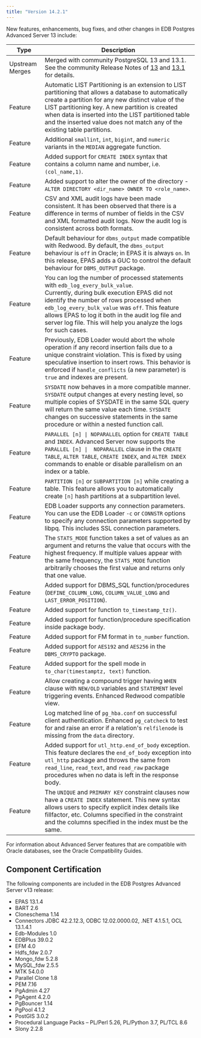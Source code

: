 ```yaml
---
title: "Version 14.2.1"
---
```


New features, enhancements, bug fixes, and other changes in EDB Postgres Advanced Server 13 include:

| Type            | Description                                                                                                                                                                                                                                                                                                                                                      | 
| --------------- | ---------------------------------------------------------------------------------------------------------------------------------------------------------------------------------------------------------------------------------------------------------------------------------------------------------------------------------------------------------------- | 
| Upstream Merges | Merged with community PostgreSQL 13 and 13.1. See the community Release Notes of [13](https://www.postgresql.org/docs/13/release-13.html) and [13.1](https://www.postgresql.org/docs/release/13.1/) for details.                                                                                                                                                 |
| Feature         | Automatic LIST Partitioning is an extension to LIST partitioning that allows a database to automatically create a partition for any new distinct value of the LIST partitioning key. A new partition is created when data is inserted into the LIST partitioned table and the inserted value does not match any of the existing table partitions.                |
| Feature         | Additional `smallint`, `int`, `bigint`, and `numeric` variants in the `MEDIAN` aggregate function.                                                                                                                                                                                                                                                               |
| Feature         | Added support for `CREATE INDEX` syntax that contains a column name and number, i.e. `(col_name,1)`.                                                                                                                                                                                                                                                             |
| Feature         | Added support to alter the owner of the directory - `ALTER DIRECTORY <dir_name> OWNER TO <role_name>`.                                                                                                                                                                                                                                                           |
| Feature         | CSV and XML audit logs have been made consistent. It has been observed that there is a difference in terms of number of fields in the CSV and XML formatted audit logs. Now the audit log is consistent across both formats.                                                                                                                                     |
| Feature         | Default behaviour for `dbms_output` made compatible with Redwood. By default, the `dbms_output` behaviour is `off` in Oracle; in EPAS it is always `on`. In this release, EPAS adds a GUC to control the default behaviour for `DBMS_OUTPUT` package.                                                                                                            |
| Feature         | You can log the number of processed statements with `edb_log_every_bulk_value`.<br />Currently, during bulk execution EPAS did not identify the number of rows processed when `edb_log_every_bulk_value` was `off`. This feature allows EPAS to log it both in the audit log file and server log file. This will help you analyze the logs for such cases.       |
| Feature         | Previously, EDB Loader would abort the whole operation if any record insertion fails due to a unique constraint violation. This is fixed by using speculative insertion to insert rows. This behavior is enforced if `handle_conflicts` (a new parameter) is `true` and indexes are present.                                                                     |
| Feature         | `SYSDATE` now behaves in a more compatible manner. `SYSDATE` output changes at every nesting level, so multiple copies of SYSDATE in the same SQL query will return the same value each time. `SYSDATE` changes on successive statements in the same procedure or within a nested function call.                                                                 |
| Feature         | `PARALLEL [n] \| NOPARALLEL` option for `CREATE TABLE` and `INDEX`. Advanced Server now supports the `PARALLEL [n] \|  NOPARALLEL` clause in the `CREATE TABLE`, `ALTER TABLE`, `CREATE INDEX`, and `ALTER INDEX` commands to enable or disable parallelism on an index or a table.                                                                              |
| Feature         | `PARTITION [n]` or `SUBPARTITION [n]` while creating a table. This feature allows you to automatically create `[n]` hash partitions at a subpartition level.                                                                                                                                                                                                     |
| Feature         | EDB Loader supports any connection parameters. You can use the EDB Loader `-c` or `CONNSTR` options to specify any connection parameters supported by libpq. This includes SSL connection parameters.                                                                                                                                                            |
| Feature         | The `STATS_MODE` function takes a set of values as an argument and returns the value that occurs with the highest frequency. If multiple values appear with the same frequency, the `STATS_MODE` function arbitrarily chooses the first value and returns only that one value.                                                                                   |
| Feature         | Added support for DBMS_SQL function/procedures (`DEFINE_COLUMN_LONG`, `COLUMN_VALUE_LONG` and `LAST_ERROR_POSITION`).                                                                                                                                                                                                                                            |
| Feature         | Added support for function `to_timestamp_tz()`.                                                                                                                                                                                                                                                                                                                  |
| Feature         | Added support for function/procedure specification inside package body.                                                                                                                                                                                                                                                                                          |
| Feature         | Added support for FM format in `to_number` function.                                                                                                                                                                                                                                                                                                             |
| Feature         | Added support for `AES192` and `AES256` in the `DBMS_CRYPTO` package.                                                                                                                                                                                                                                                                                            |
| Feature         | Added support for the spell mode in `to_char(timestamptz, text)` function.                                                                                                                                                                                                                                                                                       |
| Feature         | Allow creating a compound trigger having `WHEN` clause with `NEW/OLD` variables and `STATEMENT` level triggering events. Enhanced Redwood compatible view.                                                                                                                                                                                                       |
| Feature         | Log matched line of `pg_hba.conf` on successful client authentication. Enhanced `pg_catcheck` to test for and raise an error if a relation's `relfilenode` is missing from the `data` directory.                                                                                                                                                                 |
| Feature         | Added support for `utl_http.end_of_body` exception. This feature declares the `end_of_body` exception into `utl_http` package and throws the same from `read_line`, `read_text`, and `read_raw` package procedures when no data is left in the response body.                                                                                                    |
| Feature         | The `UNIQUE` and `PRIMARY KEY` constraint clauses now have a `CREATE INDEX` statement. This new syntax allows users to specify explicit index details like fillfactor, etc. Columns specified in the constraint and the columns specified in the index must be the same.                                                                                         |

For information about Advanced Server features that are compatible with Oracle databases, see the Oracle Compatibility Guides.

## Component Certification

The following components are included in the EDB Postgres Advanced Server v13 release:

-   EPAS 13.1.4
-   BART 2.6
-   Cloneschema 1.14
-   Connectors JDBC 42.2.12.3, ODBC 12.02.0000.02, .NET 4.1.5.1, OCL 13.1.4.1
-   Edb-Modules 1.0
-   EDBPlus 39.0.2
-   EFM 4.0
-   Hdfs_fdw 2.0.7
-   Mongo_fdw 5.2.8
-   MySQL_fdw 2.5.5
-   MTK 54.0.0
-   Parallel Clone 1.8
-   PEM 7.16
-   PgAdmin 4.27
-   PgAgent 4.2.0
-   PgBouncer 1.14
-   PgPool 4.1.2
-   PostGIS 3.0.2
-   Procedural Language Packs – PL/Perl 5.26, PL/Python 3.7, PL/TCL 8.6
-   Slony 2.2.8





